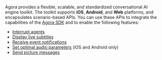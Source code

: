 
Agora provides a flexible, scalable, and standardized conversational AI engine toolkit. The toolkit supports **iOS**, **Android**, and **Web** platforms, and encapsulates scenario-based APIs. You can use these APIs to integrate the capabilities of the [Agora <Vg k="SIG" /> SDK](/signaling/overview/product-overview) and [<Vg k="VSDK" />](/video-calling/overview/product-overview) to enable the following features:

* [Interrupt agents](/conversational-ai/develop/interrupt-agent)
* [Display live subtitles](/conversational-ai/develop/subtitles)
* [Receive event notifications](/conversational-ai/develop/event-notifications)
* [Set optimal audio parameters](/conversational-ai/best-practices/audio-setup) (iOS and Android only)
* [Send picture messages](/conversational-ai/develop/send-multimodal-messages)
